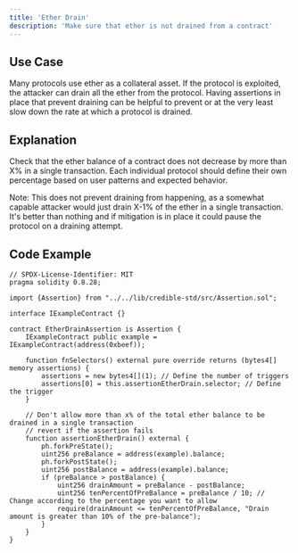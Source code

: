 ```yaml
---
title: 'Ether Drain'
description: 'Make sure that ether is not drained from a contract'
---
```


## Use Case

Many protocols use ether as a collateral asset. If the protocol is exploited, the attacker can drain all the ether from the protocol.
Having assertions in place that prevent draining can be helpful to prevent or at the very least slow down the rate at which a protocol is drained.

## Explanation

Check that the ether balance of a contract does not decrease by more than X% in a single transaction.
Each individual protocol should define their own percentage based on user patterns and expected behavior.

Note: This does not prevent draining from happening, as a somewhat capable attacker would just drain X-1% of the ether in a single transaction.
It's better than nothing and if mitigation is in place it could pause the protocol on a draining attempt.

## Code Example

```solidity
// SPDX-License-Identifier: MIT
pragma solidity 0.8.28;

import {Assertion} from "../../lib/credible-std/src/Assertion.sol";

interface IExampleContract {}

contract EtherDrainAssertion is Assertion {
    IExampleContract public example = IExampleContract(address(0xbeef));

    function fnSelectors() external pure override returns (bytes4[] memory assertions) {
        assertions = new bytes4[](1); // Define the number of triggers
        assertions[0] = this.assertionEtherDrain.selector; // Define the trigger
    }

    // Don't allow more than x% of the total ether balance to be drained in a single transaction
    // revert if the assertion fails
    function assertionEtherDrain() external {
        ph.forkPreState();
        uint256 preBalance = address(example).balance;
        ph.forkPostState();
        uint256 postBalance = address(example).balance;
        if (preBalance > postBalance) {
            uint256 drainAmount = preBalance - postBalance;
            uint256 tenPercentOfPreBalance = preBalance / 10; // Change according to the percentage you want to allow
            require(drainAmount <= tenPercentOfPreBalance, "Drain amount is greater than 10% of the pre-balance");
        }
    }
}
```
